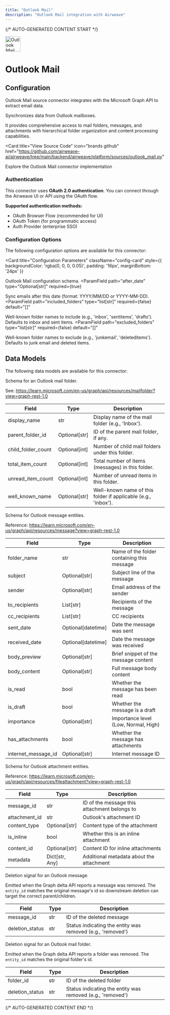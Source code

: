 ```yaml
---
title: "Outlook Mail"
description: "Outlook Mail integration with Airweave"
---
```


{/* AUTO-GENERATED CONTENT START */}



<div className="connector-header" style={{ display: 'flex', alignItems: 'center', gap: '12px', marginBottom: '24px' }}>
  <img src="icon.svg" alt="Outlook Mail logo" width="48" height="48" className="connector-icon" />
  <h1 style={{ margin: 0 }}>Outlook Mail</h1>
</div>

## Configuration

Outlook Mail source connector integrates with the Microsoft Graph API to extract email data.

Synchronizes data from Outlook mailboxes.

It provides comprehensive access to mail folders, messages, and
attachments with hierarchical folder organization and content processing capabilities.

<Card
  title="View Source Code"
  icon="brands github"
  href="https://github.com/airweave-ai/airweave/tree/main/backend/airweave/platform/sources/outlook_mail.py"
>
  Explore the Outlook Mail connector implementation
</Card>

### Authentication

This connector uses **OAuth 2.0 authentication**. You can connect through the Airweave UI or API using the OAuth flow.

**Supported authentication methods:**
- OAuth Browser Flow (recommended for UI)
- OAuth Token (for programmatic access)
- Auth Provider (enterprise SSO)

### Configuration Options

The following configuration options are available for this connector:

<Card
  title="Configuration Parameters"
  className="config-card"
  style={{ backgroundColor: 'rgba(0, 0, 0, 0.05)', padding: '16px', marginBottom: '24px' }}
>

Outlook Mail configuration schema.
<ParamField
  path="after_date"
  type="Optional[str]"
  required={true}
>
  Sync emails after this date (format: YYYY/MM/DD or YYYY-MM-DD).
</ParamField>
<ParamField
  path="included_folders"
  type="list[str]"
  required={false}
  default="[]"
>
  Well-known folder names to include (e.g., 'inbox', 'sentitems', 'drafts'). Defaults to inbox and sent items.
</ParamField>
<ParamField
  path="excluded_folders"
  type="list[str]"
  required={false}
  default="[]"
>
  Well-known folder names to exclude (e.g., 'junkemail', 'deleteditems'). Defaults to junk email and deleted items.
</ParamField>
</Card>

## Data Models

The following data models are available for this connector:

<Accordion title="OutlookMailFolderEntity">

Schema for an Outlook mail folder.

See:
  https://learn.microsoft.com/en-us/graph/api/resources/mailfolder?view=graph-rest-1.0

| Field | Type | Description |
|-------|------|-------------|
| display_name | str | Display name of the mail folder (e.g., 'Inbox'). |
| parent_folder_id | Optional[str] | ID of the parent mail folder, if any. |
| child_folder_count | Optional[int] | Number of child mail folders under this folder. |
| total_item_count | Optional[int] | Total number of items (messages) in this folder. |
| unread_item_count | Optional[int] | Number of unread items in this folder. |
| well_known_name | Optional[str] | Well-known name of this folder if applicable (e.g., 'inbox'). |

</Accordion>
<Accordion title="OutlookMessageEntity">

Schema for Outlook message entities.

Reference: https://learn.microsoft.com/en-us/graph/api/resources/message?view=graph-rest-1.0

| Field | Type | Description |
|-------|------|-------------|
| folder_name | str | Name of the folder containing this message |
| subject | Optional[str] | Subject line of the message |
| sender | Optional[str] | Email address of the sender |
| to_recipients | List[str] | Recipients of the message |
| cc_recipients | List[str] | CC recipients |
| sent_date | Optional[datetime] | Date the message was sent |
| received_date | Optional[datetime] | Date the message was received |
| body_preview | Optional[str] | Brief snippet of the message content |
| body_content | Optional[str] | Full message body content |
| is_read | bool | Whether the message has been read |
| is_draft | bool | Whether the message is a draft |
| importance | Optional[str] | Importance level (Low, Normal, High) |
| has_attachments | bool | Whether the message has attachments |
| internet_message_id | Optional[str] | Internet message ID |

</Accordion>
<Accordion title="OutlookAttachmentEntity">

Schema for Outlook attachment entities.

Reference: https://learn.microsoft.com/en-us/graph/api/resources/fileattachment?view=graph-rest-1.0

| Field | Type | Description |
|-------|------|-------------|
| message_id | str | ID of the message this attachment belongs to |
| attachment_id | str | Outlook's attachment ID |
| content_type | Optional[str] | Content type of the attachment |
| is_inline | bool | Whether this is an inline attachment |
| content_id | Optional[str] | Content ID for inline attachments |
| metadata | Dict[str, Any] | Additional metadata about the attachment |

</Accordion>
<Accordion title="OutlookMessageDeletionEntity">

Deletion signal for an Outlook message.

Emitted when the Graph delta API reports a message was removed.
The `entity_id` matches the original message's id so downstream deletion
can target the correct parent/children.

| Field | Type | Description |
|-------|------|-------------|
| message_id | str | ID of the deleted message |
| deletion_status | str | Status indicating the entity was removed (e.g., 'removed') |

</Accordion>
<Accordion title="OutlookMailFolderDeletionEntity">

Deletion signal for an Outlook mail folder.

Emitted when the Graph delta API reports a folder was removed.
The `entity_id` matches the original folder's id.

| Field | Type | Description |
|-------|------|-------------|
| folder_id | str | ID of the deleted folder |
| deletion_status | str | Status indicating the entity was removed (e.g., 'removed') |

</Accordion>




{/* AUTO-GENERATED CONTENT END */}
